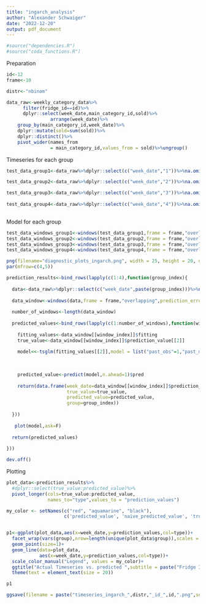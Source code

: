 ```yaml
---
title: "ingarch_analysis"
author: "Alexander Schwaiger"
date: "2022-12-20"
output: pdf_document
---
```


```r
#source("dependencies.R")
#source("coda_functions.R")
```


Preparation
```r
id<-12
frame<-10

distr<-"nbinom"
```

```r
data_raw<-weekly_category_data%>%
      filter(fridge_id==id)%>%
      dplyr::select(week_date,main_category_id,sold)%>%
                arrange(week_date)%>%
    group_by(main_category_id,week_date)%>%
    dplyr::mutate(sold=sum(sold))%>%
    dplyr::distinct()%>%
    pivot_wider(names_from 
                = main_category_id,values_from = sold)%>%ungroup()

```


Timeseries for each group

```r
test_data_group1<-data_raw%>%dplyr::select(c("week_date","1"))%>%na.omit()

test_data_group2<-data_raw%>%dplyr::select(c("week_date","2"))%>%na.omit()

test_data_group3<-data_raw%>%dplyr::select(c("week_date","3"))%>%na.omit()
   
test_data_group4<-data_raw%>%dplyr::select(c("week_date","4"))%>%na.omit()
      
```


Model for each group

```r
test_data_windows_group1<-windows(test_data_group1,frame = frame,"overlapping",prediction_error_step = 1)
test_data_windows_group2<-windows(test_data_group2,frame = frame,"overlapping",prediction_error_step = 1)
test_data_windows_group3<-windows(test_data_group3,frame = frame,"overlapping",prediction_error_step = 1)
test_data_windows_group4<-windows(test_data_group4,frame = frame,"overlapping",prediction_error_step = 1)
```


```r
png(filename="diagnostic_plots_ingarch.png", width = 25, height = 20, units = "cm",res=200)
par(mfrow=c(4,5))

prediction_results<-bind_rows(lapply(c(1:4),function(group_index){
  
  data<-data_raw%>%dplyr::select(c("week_date",paste(group_index)))%>%na.omit()
  
  data_window<-windows(data,frame = frame,"overlapping",prediction_error_step = 1)
  
  number_of_windows<-length(data_window)
  
  predicted_values<-bind_rows(lapply(c(1:number_of_windows),function(window_index){
    
    fitting_values<-data_window[[window_index]]$fitting
    true_value<-data_window[[window_index]]$prediction_value[[2]]
    
    model<<-tsglm(fitting_values[[2]],model = list("past_obs"=1,"past_mean"=2),distr = distr)
   
    
    
    predicted_value<-predict(model,n.ahead=1)$pred
    
    return(data.frame(week_date=data_window[[window_index]]$prediction_value[[1]],
                      true_value=true_value,
                      predicted_value=predicted_value,
                      group=group_index))
    
  }))
  
   plot(model,ask=F)
  
  return(predicted_values)
  
}))

dev.off()
```


Plotting
```r
plot_data<-prediction_results%>%
  #dplyr::select(true_value:predicted_value)%>%
  pivot_longer(cols=true_value:predicted_value,
               names_to="type",values_to = "prediction_values")
```

```r
my_color <- setNames(c("red", "aquamarine", "black"),
                     c('predicted_value', 'naive_predicted_value', 'true_value'))


p1<-ggplot(plot_data,aes(x=week_date,y=prediction_values,col=type))+
  facet_wrap(vars(group),nrow=length(unique(plot_data$group)),scales = "free")+
  geom_point(size=1)+
  geom_line(data=plot_data,
            aes(x=week_date,y=prediction_values,col=type))+
  scale_color_manual("Legend", values = my_color)+
  ggtitle("Actual Timeseries vs. predicted ",subtitle = paste("Fridge ID:",id,sep=" "))+
  theme(text = element_text(size = 20))  

p1

ggsave(filename = paste("timeseries_ingarch_",distr,"_id_",id,".png",sep=""),plot=p1,height = 15,width = 20)
```



